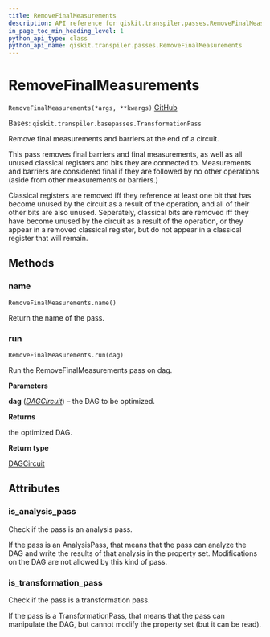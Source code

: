 ```yaml
---
title: RemoveFinalMeasurements
description: API reference for qiskit.transpiler.passes.RemoveFinalMeasurements
in_page_toc_min_heading_level: 1
python_api_type: class
python_api_name: qiskit.transpiler.passes.RemoveFinalMeasurements
---
```


# RemoveFinalMeasurements

<span id="qiskit.transpiler.passes.RemoveFinalMeasurements" />

`RemoveFinalMeasurements(*args, **kwargs)` [GitHub](https://github.com/qiskit/qiskit/tree/stable/0.20/qiskit/transpiler/passes/utils/remove_final_measurements.py "view source code")

Bases: `qiskit.transpiler.basepasses.TransformationPass`

Remove final measurements and barriers at the end of a circuit.

This pass removes final barriers and final measurements, as well as all unused classical registers and bits they are connected to. Measurements and barriers are considered final if they are followed by no other operations (aside from other measurements or barriers.)

Classical registers are removed iff they reference at least one bit that has become unused by the circuit as a result of the operation, and all of their other bits are also unused. Seperately, classical bits are removed iff they have become unused by the circuit as a result of the operation, or they appear in a removed classical register, but do not appear in a classical register that will remain.

## Methods

### name

<span id="qiskit.transpiler.passes.RemoveFinalMeasurements.name" />

`RemoveFinalMeasurements.name()`

Return the name of the pass.

### run

<span id="qiskit.transpiler.passes.RemoveFinalMeasurements.run" />

`RemoveFinalMeasurements.run(dag)`

Run the RemoveFinalMeasurements pass on dag.

**Parameters**

**dag** ([*DAGCircuit*](qiskit.dagcircuit.DAGCircuit "qiskit.dagcircuit.DAGCircuit")) – the DAG to be optimized.

**Returns**

the optimized DAG.

**Return type**

[DAGCircuit](qiskit.dagcircuit.DAGCircuit "qiskit.dagcircuit.DAGCircuit")

## Attributes

<span id="qiskit.transpiler.passes.RemoveFinalMeasurements.is_analysis_pass" />

### is\_analysis\_pass

Check if the pass is an analysis pass.

If the pass is an AnalysisPass, that means that the pass can analyze the DAG and write the results of that analysis in the property set. Modifications on the DAG are not allowed by this kind of pass.

<span id="qiskit.transpiler.passes.RemoveFinalMeasurements.is_transformation_pass" />

### is\_transformation\_pass

Check if the pass is a transformation pass.

If the pass is a TransformationPass, that means that the pass can manipulate the DAG, but cannot modify the property set (but it can be read).

